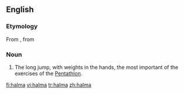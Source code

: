 ==English==

===Etymology===
From {{NL.}}, from {{etyl|grc|en}} {{term|ἅλμα||tr=halma|lang=grc|leap}}

{{etystub}}

===Noun===
{{en-noun}}

#  {{sports|Ancient Greece}} The long jump, with weights in the hands, the most important of the exercises of the [[w:Pentathlon|Pentathlon]].

[[fi:halma]]
[[vi:halma]]
[[tr:halma]]
[[zh:halma]]